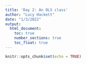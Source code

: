 ```yaml
---
title: 'Day 2: An OLS class'
author: "Lucy Hackett"
date: "1/3/2022"
output: 
  html_document:
    toc: true
    number_sections: true
    toc_float: true
---
```


```r
knitr::opts_chunk$set(echo = TRUE)
```

